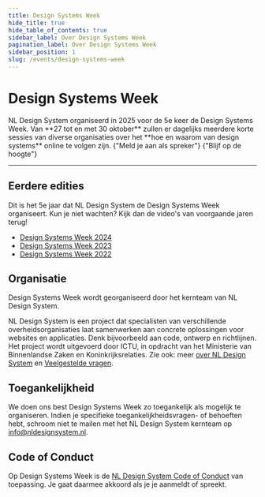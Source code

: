 ```yaml
---
title: Design Systems Week
hide_title: true
hide_table_of_contents: true
sidebar_label: Over Design Systems Week
pagination_label: Over Design Systems Week
sidebar_position: 1
slug: /events/design-systems-week
---
```



# Design Systems Week

<Paragraph lead>
  NL Design System organiseerd in 2025 voor de 5e keer de Design Systems Week. Van **27 tot en met 30 oktober** zullen
  er dagelijks meerdere korte sessies van diverse organisaties over het **hoe en waarom van design systems** online te
  volgen zijn.
</Paragraph>

<ActionGroup>
  <ButtonLink href="/events/design-systems-week/sessie-voorstellen" appearance="primary-action">
    {"Meld je aan als spreker"}
    <IconChevronRight />
  </ButtonLink>
</ActionGroup>

<ActionGroup>
  <ButtonLink href="/events/design-systems-week/aanmelden" appearance="secondary-action">
    {"Blijf op de hoogte"}
    <IconChevronRight />
  </ButtonLink>
</ActionGroup>

---

## Eerdere edities

Dit is het 5e jaar dat NL Design System de Design Systems Week organiseert. Kun je niet wachten? Kijk dan de video's van voorgaande jaren terug!

- [Design Systems Week 2024](/events/design-systems-week-2024/programma)
- [Design Systems Week 2023](/events/design-systems-week-2023/programma)
- [Design Systems Week 2022](/events/design-systems-week-2022)

## Organisatie

Design Systems Week wordt georganiseerd door het kernteam van NL Design System.

NL Design System is een project dat specialisten van verschillende overheidsorganisaties laat samenwerken aan concrete oplossingen voor websites en applicaties. Denk bijvoorbeeld aan code, ontwerp en richtlijnen. Het project wordt uitgevoerd door ICTU, in opdracht van het Ministerie van Binnenlandse Zaken en Koninkrijksrelaties. Zie ook: meer [over NL Design System](/project/over-nl-design-system) en [Veelgestelde vragen](/project/faq).

## Toegankelijkheid

We doen ons best Design Systems Week zo toegankelijk als mogelijk te organiseren. Indien je specifieke toegankelijkheidsvragen- of behoeften hebt, schroom niet te mailen met het NL Design System kernteam op [info@nldesignsystem.nl](mailto:info@nldesignsystem.nl).

## Code of Conduct

Op Design Systems Week is de [NL Design System Code of Conduct](https://github.com/nl-design-system/.github/blob/main/CODE_OF_CONDUCT.nl.md) van toepassing. Je gaat daarmee akkoord als je je aanmeldt of spreekt.
